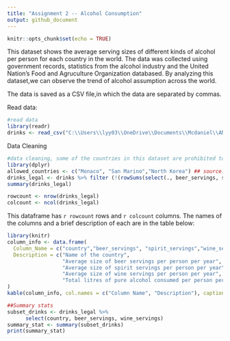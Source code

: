 ---
title: "Assignment 2 -- Alcohol Consumption"
output: github_document
---

```{r setup, include=FALSE}
knitr::opts_chunk$set(echo = TRUE)
```

This dataset shows the average serving sizes of different kinds of alcohol per person for each country in the world. The data was collected using government records, statistics from the alcohol industry and the United Nation's Food and Agruculture Organization databased. By analyzing this dataset,we can observe the trend of alcohol assumption across the world. 

The data is saved as a CSV file,in which the data are separated by commas. 

Read data:
```{r, echo = TRUE}
#read data
library(readr)
drinks <- read_csv("C:\\Users\\lyy03\\OneDrive\\Documents\\Mcdaniel\\ANA 515\\Week 4\\drinks.csv")

```
Data Cleaning
```{r, echo = TRUE}
#data cleaning, some of the countries in this dataset are prohibited to drink legal wise. However, not all the 0 value rows are prohibited to drink, that could be caused by data collection issue. This step aims to keep the countries that are allowed to drink.
library(dplyr)
allowed_countries <- c("Monaco", "San Marino","North Korea") ## source:https://en.wikipedia.org/wiki/List_of_countries_with_alcohol_prohibition
drinks_legal <- drinks %>% filter (!(rowSums(select(., beer_servings, spirit_servings, wine_servings)) == 0 & !country %in% allowed_countries))
summary(drinks_legal)
```
```{r, echo = TRUE}
rowcount <- nrow(drinks_legal)
colcount <- ncol(drinks_legal)
```
This dataframe has `r rowcount` rows and `r colcount` columns. The names of the columns and a brief description of each are in the table below: 

```{r, echo = TRUE}
library(knitr)
column_info <- data.frame(
  Column_Name = c("country","beer_servings", "spirit_servings","wine_servings","total_litres_of_pure_alcohol"),
  Description = c("Name of the country",
                  "Average size of beer servings per person per year",
                  "Average size of spirit servings per person per year",
                  "Average size of wine servings per person per year",
                  "Total litres of pure alcohol consumed per person per year")
)
kable(column_info, col.names = c("Column Name", "Description"), caption = "Description of dataset columns")
```


```{r, echo = TRUE}
##Summary stats
subset_drinks <- drinks_legal %>%
      select(country, beer_servings, wine_servings)
summary_stat <- summary(subset_drinks)
print(summary_stat)
```